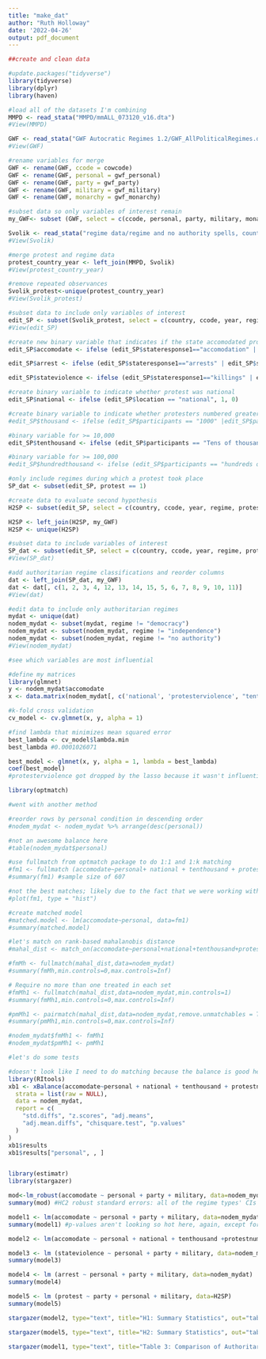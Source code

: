 ```yaml
---
title: "make_dat"
author: "Ruth Holloway"
date: '2022-04-26'
output: pdf_document
---
```


```r
##create and clean data

#update.packages("tidyverse")
library(tidyverse)
library(dplyr)
library(haven)

#load all of the datasets I'm combining
MMPD <- read_stata("MMPD/mmALL_073120_v16.dta")
#View(MMPD)

GWF <- read_stata("GWF Autocratic Regimes 1.2/GWF_AllPoliticalRegimes.dta")
#View(GWF) 

#rename variables for merge
GWF <- rename(GWF, ccode = cowcode)
GWF <- rename(GWF, personal = gwf_personal)
GWF <- rename(GWF, party = gwf_party)
GWF <- rename(GWF, military = gwf_military)
GWF <- rename(GWF, monarchy = gwf_monarchy)

#subset data so only variables of interest remain
my_GWF<- subset (GWF, select = c(ccode, personal, party, military, monarchy))

Svolik <- read_stata("regime data/regime and no authority spells, country-year, 1946-2008.dta")
#View(Svolik)

#merge protest and regime data
protest_country_year <- left_join(MMPD, Svolik)
#View(protest_country_year)

#remove repeated observances
Svolik_protest<-unique(protest_country_year)
#View(Svolik_protest)

#subset data to include only variables of interest
edit_SP <- subset(Svolik_protest, select = c(country, ccode, year, regime, region, protest, protestnumber, protesterviolence, location, participants, stateresponse1, stateresponse2, stateresponse3, stateresponse4, stateresponse5, stateresponse6))
#View(edit_SP)

#create new binary variable that indicates if the state accomodated protestor demands
edit_SP$accomodate <- ifelse (edit_SP$stateresponse1=="accomodation" | edit_SP$stateresponse2=="accomodation" | edit_SP$stateresponse3=="accomodation"| edit_SP$stateresponse4=="accomodation" | edit_SP$stateresponse5=="accomodation" | edit_SP$stateresponse6=="accomodation", 1, 0)

edit_SP$arrest <- ifelse (edit_SP$stateresponse1=="arrests" | edit_SP$stateresponse2=="arrests" | edit_SP$stateresponse3=="arrests"| edit_SP$stateresponse4=="arrests" | edit_SP$stateresponse5=="arrests" | edit_SP$stateresponse6=="arrests", 1, 0)

edit_SP$stateviolence <- ifelse (edit_SP$stateresponse1=="killings" | edit_SP$stateresponse2=="killings" | edit_SP$stateresponse3=="killings"| edit_SP$stateresponse4=="killings" | edit_SP$stateresponse5=="killings" | edit_SP$stateresponse6=="killings" | edit_SP$stateresponse1=="shootings" | edit_SP$stateresponse2=="shootings" | edit_SP$stateresponse3=="shootings"| edit_SP$stateresponse4=="shootings" | edit_SP$stateresponse5=="shootings" | edit_SP$stateresponse6=="shootings", 1, 0)

#create binary variable to indicate whether protest was national
edit_SP$national <- ifelse (edit_SP$location == "national", 1, 0)

#create binary variable to indicate whether protesters numbered greater than 1000
#edit_SP$thousand <- ifelse (edit_SP$participants == "1000" |edit_SP$participants == "Thousands" | edit_SP$participants == "thousands" | edit_SP$participants == "several thousand" | edit_SP$participants == "8000-9000" | edit_SP$participants == "6000-7000" | edit_SP$participants == "6000+" | edit_SP$participants == "6000" | edit_SP$participants == "5600" | edit_SP$participants == "5000-10000"| edit_SP$participants == "5000+" | edit_SP$participants == "5000" | edit_SP$participants == "4700+" | edit_SP$participants == "4500" | edit_SP$participants == "4000"| edit_SP$participants == "3700"| edit_SP$participants == "3500-5000"| edit_SP$participants == "3500"| edit_SP$participants == "3000+" | edit_SP$participants == "3000-4000"| edit_SP$participants == "3000-6000" | edit_SP$participants == "3000-10000"| edit_SP$participants == "2600"| edit_SP$participants == "2500" | edit_SP$participants == "2400+"| edit_SP$participants == "2000"| edit_SP$participants == "2000+"| edit_SP$participants == "2,000-3,000"| edit_SP$participants == "1900"| edit_SP$participants == "1700"| edit_SP$participants == "1600"| edit_SP$participants == "1500-2000"| edit_SP$participants == "1400"| edit_SP$participants == "1200"| edit_SP$participants == "1150"| edit_SP$participants == "1100-10000s"| edit_SP$participants == "100s-1000s"| edit_SP$participants == "100s-1000" | edit_SP$participants == "1000s"| edit_SP$participants == "1000"| edit_SP$participants == "1000+", 1,0)

#binary variable for >= 10,000
edit_SP$tenthousand <- ifelse (edit_SP$participants == "Tens of thousands" | edit_SP$participants == "tens of thousands" | edit_SP$participants == "82000" | edit_SP$participants == "70000"| edit_SP$participants == "68000" | edit_SP$participants == "60000" | edit_SP$participants == "55000" | edit_SP$participants == "50000"| edit_SP$participants == "50000-80000" | edit_SP$participants == "50000-70000" | edit_SP$participants == "50000-120000" | edit_SP$participants == "45000" | edit_SP$participants == "40000"| edit_SP$participants == "35000" | edit_SP$participants == "30000-40000"| edit_SP$participants == "25000"| edit_SP$participants == "20000"| edit_SP$participants == "20000+"| edit_SP$participants == "17000"| edit_SP$participants == "16000"| edit_SP$participants == "15000+"| edit_SP$participants == "15000"| edit_SP$participants == "14000"| edit_SP$participants == "13000"| edit_SP$participants == "12000"| edit_SP$participants == "100s-10000s"| edit_SP$participants == "10000s"| edit_SP$participants == "10000"| edit_SP$participants == "10000+" | edit_SP$participants == "hundreds of thousands" | edit_SP$participants == "750000" | edit_SP$participants == "500000" | edit_SP$participants == "400000"| edit_SP$participants == "300000"| edit_SP$participants == "250000"| edit_SP$participants == "200000+"| edit_SP$participants == "200000-400000"| edit_SP$participants == "200000"| edit_SP$participants == "150000"| edit_SP$participants == "135000"| edit_SP$participants == "120000"| edit_SP$participants == "100000"| edit_SP$participants == "100000+"| edit_SP$participants == "100000-200000", 1,0)

#binary variable for >= 100,000
#edit_SP$hundredthousand <- ifelse (edit_SP$participants == "hundreds of thousands" | edit_SP$participants == "750000" | edit_SP$participants == "500000" | edit_SP$participants == "400000"| edit_SP$participants == "300000"| edit_SP$participants == "250000"| edit_SP$participants == "200000+"| edit_SP$participants == "200000-400000"| edit_SP$participants == "200000"| edit_SP$participants == "150000"| edit_SP$participants == "135000"| edit_SP$participants == "120000"| edit_SP$participants == "100000"| edit_SP$participants == "100000+"| edit_SP$participants == "100000-200000", 1,0)

#only include regimes during which a protest took place
SP_dat <- subset(edit_SP, protest == 1)

#create data to evaluate second hypothesis
H2SP <- subset(edit_SP, select = c(country, ccode, year, regime, protest, accomodate, arrest, stateviolence, national, protesterviolence, tenthousand))

H2SP <- left_join(H2SP, my_GWF)
H2SP <- unique(H2SP)

#subset data to include variables of interest
SP_dat <- subset(edit_SP, select = c(country, ccode, year, regime, protestnumber, accomodate, arrest, stateviolence, national, protesterviolence, tenthousand))
#View(SP_dat)

#add authoritarian regime classifications and reorder columns
dat <- left_join(SP_dat, my_GWF)
dat <- dat[, c(1, 2, 3, 4, 12, 13, 14, 15, 5, 6, 7, 8, 9, 10, 11)]
#View(dat)

#edit data to include only authoritarian regimes
mydat <- unique(dat)
nodem_mydat <- subset(mydat, regime != "democracy")
nodem_mydat <- subset(nodem_mydat, regime != "independence")
nodem_mydat <- subset(nodem_mydat, regime != "no authority")
#View(nodem_mydat)
```

```r
#see which variables are most influential

#define my matrices
library(glmnet)
y <- nodem_mydat$accomodate
x <- data.matrix(nodem_mydat[, c('national', 'protesterviolence', "tenthousand", 'protestnumber')])

#k-fold cross validation
cv_model <- cv.glmnet(x, y, alpha = 1)

#find lambda that minimizes mean squared error
best_lambda <- cv_model$lambda.min
best_lambda #0.0001026071

best_model <- glmnet(x, y, alpha = 1, lambda = best_lambda)
coef(best_model)
#protesterviolence got dropped by the lasso because it wasn't influential enough, so I'm not going to include it in my analysis
```

```r
library(optmatch)

#went with another method 

#reorder rows by personal condition in descending order 
#nodem_mydat <- nodem_mydat %>% arrange(desc(personal))

#not an awesome balance here
#table(nodem_mydat$personal)

#use fullmatch from optmatch package to do 1:1 and 1:k matching
#fm1 <- fullmatch (accomodate~personal+ national + tenthousand + protestnumber, data=nodem_mydat)
#summary(fm1) #sample size of 607

#not the best matches; likely due to the fact that we were working with a treatment-control ratio of 1:3
#plot(fm1, type = "hist")

#create matched model
#matched.model <- lm(accomodate~personal, data=fm1)
#summary(matched.model)

```
```r
#let's match on rank-based mahalanobis distance
#mahal_dist <- match_on(accomodate~personal+national+tenthousand+protestnumber,data=nodem_mydat,method="rank_mahalanobis")

#fmMh <- fullmatch(mahal_dist,data=nodem_mydat)
#summary(fmMh,min.controls=0,max.controls=Inf)

# Require no more than one treated in each set
#fmMh1 <- fullmatch(mahal_dist,data=nodem_mydat,min.controls=1)
#summary(fmMh1,min.controls=0,max.controls=Inf)

#pmMh1 <- pairmatch(mahal_dist,data=nodem_mydat,remove.unmatchables = TRUE)
#summary(pmMh1,min.controls=0,max.controls=Inf)

#nodem_mydat$fmMh1 <- fmMh1
#nodem_mydat$pmMh1 <- pmMh1

```

```r
#let's do some tests

#doesn't look like I need to do matching because the balance is good here
library(RItools)
xb1 <- xBalance(accomodate~personal + national + tenthousand + protestnumber,
  strata = list(raw = NULL),
  data = nodem_mydat,
  report = c(
    "std.diffs", "z.scores", "adj.means",
    "adj.mean.diffs", "chisquare.test", "p.values"
  )
)
xb1$results
xb1$results["personal", , ]


library(estimatr)
library(stargazer)

mod<-lm_robust(accomodate ~ personal + party + military, data=nodem_mydat)
summary(mod) #HC2 robust standard errors: all of the regime types' CIs cross 0 except for the intercept

model1 <- lm(accomodate ~ personal + party + military, data=nodem_mydat)
summary(model1) #p-values aren't looking so hot here, again, except for the intercept

model2 <- lm(accomodate ~ personal + national + tenthousand +protestnumber, data = nodem_mydat) #the way that the number of participants was reported leads to some really icky coefficients, so I went back and created three binary variables to indicate the number of protesters (1000+, 10,000+, 100,000+)

model3 <- lm (stateviolence ~ personal + party + military, data=nodem_mydat)
summary(model3)

model4 <- lm (arrest ~ personal + party + military, data=nodem_mydat)
summary(model4)

model5 <- lm (protest ~ party + personal + military, data=H2SP)
summary(model5)
```

```r
stargazer(model2, type="text", title="H1: Summary Statistics", out="table1.txt")
```

```r
stargazer(model5, type="text", title="H2: Summary Statistics", out="table2.txt")
```

```r
stargazer(model1, type="text", title="Table 3: Comparison of Authoritarian Regime Type", out="table2.txt")
```




